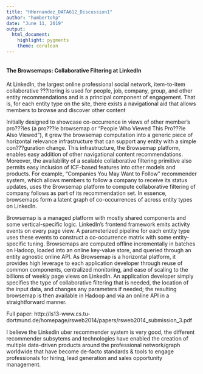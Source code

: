 ---
title: "HHernandez_DATA612_Discussion1"
author: "humbertohp"
date: "June 11, 2019"
output:
  html_document:
    highlight: pygments
    theme: cerulean
---

```{r }

```

#### The Browsemaps: Collaborative Filtering at LinkedIn

At LinkedIn, the largest online professional social network, item-to-item collaborative ???ltering is used for people, job, company, group, and other entity recommendations and is a principal component of engagement. That is, for each entity type on the site, there exists a navigational aid that allows members to browse and discover other content

Initially designed to showcase co-occurrence in views of other member's pro???les (a pro???le browsemap or "People Who Viewed This Pro???le Also Viewed"), it grew the browsemap computation into a generic piece of horizontal relevance infrastructure that can support any entity with a simple con???guration change. This infrastructure, the Browsemap platform, enables easy addition of other navigational content recommendations. Moreover, the availability of a scalable collaborative filtering primitive also permits easy inclusion of ICF-based features into other models and products. For example, "Companies You May Want to Follow" recommender system, which allows members to follow a company to receive its status updates, uses the Browsemap platform to compute collaborative filtering of company follows as part of its recommendation set. In essence, browsemaps form a latent graph of co-occurrences of across entity types on LinkedIn. 

Browsemap is a managed platform with mostly shared components and some vertical-specific logic. LinkedIn's frontend framework emits activity events on every page view. A parameterized pipeline for each entity type uses these events to construct a co-occurrence matrix with some entity-specific tuning. Browsemaps are computed offline incrementally in batches on Hadoop, loaded into an online key-value store, and queried through an entity agnostic online API. As Browsemap is a horizontal platform, it provides high leverage to each application developer through reuse of common components, centralized monitoring, and ease of scaling to the billions of weekly page views on LinkedIn. An application developer simply specifies the type of collaborative filtering that is needed, the location of the input data, and changes any parameters if needed; the resulting browsemap is then available in Hadoop and via an online API in a straightforward manner.

Full paper: http://ls13-www.cs.tu-dortmund.de/homepage/rsweb2014/papers/rsweb2014_submission_3.pdf

I believe the Linkedin uber recommender system is very good, the different recommender subsytems and technologies have enabled the creation of multiple data-driven products around the professional network/graph worldwide that have become de-facto standards & tools to engage professionals for hiring, lead generation and sales opportunity management.